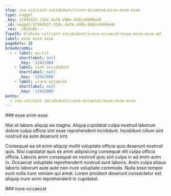 ```yaml
---
slug: /ea-sit/sint-incididunt/irure-occaecat/esse-enim-esse
type: nugget
_key: 1f492b2f-318c-4a76-a98e-6b8ce9496e46
_id: nugget/1f492b2f-318c-4a76-a98e-6b8ce9496e46
_rev: _iKCEnR2---
fspath: blah/ea-sit/sint-incididunt/irure-occaecat/esse-enim-esse.md
label: esse enim esse
pageRefs: {}
breadcrumbs:
  - - label: ea-sit
      shortlabel: null
      _key: '12411968'
    - label: sint-incididunt
      shortlabel: null
      _key: '12412868'
    - label: irure-occaecat
      shortlabel: null
      _key: '12412909'
paths:
  - /ea-sit/sint-incididunt/irure-occaecat/esse-enim-esse
---
```


<NuggetArea>
<Nugget slug="/ea-sit/sint-incididunt/irure-occaecat/esse-enim-esse" type="nugget" _key="1f492b2f-318c-4a76-a98e-6b8ce9496e46" _id="nugget/1f492b2f-318c-4a76-a98e-6b8ce9496e46" _rev="_iKCEnR2---" fspath="blah/ea-sit/sint-incididunt/irure-occaecat/esse-enim-esse.md" label="esse enim esse" paths="/ea-sit/sint-incididunt/irure-occaecat/esse-enim-esse">
<NuggetBody>
### esse enim esse

Nisi et labore aliquip ea magna. Aliqua cupidatat culpa nostrud laborum dolore culpa officia sint esse reprehenderit incididunt. Incididunt cillum sint nostrud ea aute deserunt sint.

Consequat ea sit enim aliquip mollit voluptate officia quis deserunt nostrud quis. Nisi cupidatat quis ex anim adipisicing consequat elit culpa officia officia. Laboris anim consequat ex nostrud quis sint culpa in ad enim anim in. Occaecat voluptate reprehenderit nostrud sunt laboris. Anim culpa aliqua laboris laborum aute aute non irure voluptate commodo. Nulla esse tempor sunt nulla irure veniam qui amet. Lorem proident deserunt consectetur est aliquip irure anim reprehenderit in cupidatat.

</NuggetBody>
<Breadcrumbs>
<Crumbs>
<Crumb _key="12411968" label="ea-sit" /><Crumb _key="12412868" label="sint-incididunt" /><Crumb _key="12412909" label="irure-occaecat" />
</Crumbs>
</Breadcrumbs>
</Nugget>

<NuggetsInbound>
</NuggetsInbound>
<NuggetsOutbound>
</NuggetsOutbound>
</NuggetArea>
<PassagesInbound>
<Passage direction="inbound" type="passage" _key="12412909" _id="passage/12412909" _rev="_iKCEnRy---" label="irure-occaecat" passage="irure-occaecat" fspath="blah/ea-sit/sint-incididunt/irure-occaecat" paths="/ea-sit/sint-incididunt/irure-occaecat" slug="/ea-sit/sint-incididunt/irure-occaecat">
<NuggetBody>
### irure-occaecat

</NuggetBody>
<Breadcrumbs>
<Crumbs>
<Crumb _key="12411968" label="ea-sit" /><Crumb _key="12412868" label="sint-incididunt" />
</Crumbs>
</Breadcrumbs>
</Passage>

</PassagesInbound>
<PassagesOutbound>
</PassagesOutbound>